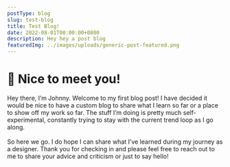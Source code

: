 ```yaml
---
postType: blog
slug: test-blog
title: Test Blog!
date: 2022-08-01T00:00:00+0800
description: Hey hey a post blog
featuredImg: ../images/uploads/generic-post-featured.png
---
```


# 👋 Nice to meet you!

Hey there, I’m Johnny. Welcome to my first blog post! I have decided it would be nice to have a custom blog to share what I learn so far or a place to show off my work so far. The stuff I’m doing is pretty much self-experimental, constantly trying to stay with the current trend loop as I go along.
\
\
So here we go. I do hope I can share what I’ve learned during my journey as a designer. Thank you for checking in and please feel free to reach out to me to share your advice and criticism or just to say hello!
